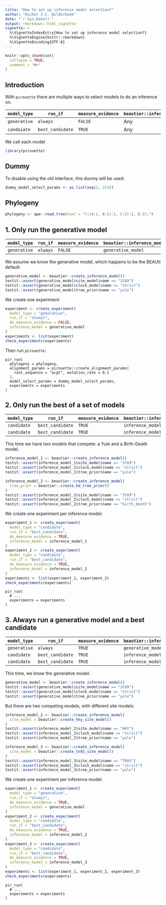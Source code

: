```yaml
---
title: "How to set up inference model selection?"
author: "Richel J.C. Bilderbeek"
date: "`r Sys.Date()`"
output: rmarkdown::html_vignette
vignette: >
  %\VignetteIndexEntry{How to set up inference model selection?}
  %\VignetteEngine{knitr::rmarkdown}
  %\VignetteEncoding{UTF-8}
---
```


```r
knitr::opts_chunk$set(
  collapse = TRUE,
  comment = "#>"
)
```

## Introduction

With `pirouette` there are multiple ways to 
select models to do an inference on.

`model_type`|`run_if`        |`measure_evidence`|`beautier::inference_model`
------------|----------------|------------------|---------------------------
`generative`|`always`        |`FALSE`           |Any
`candaiate` |`best_candidate`|`TRUE`            |Any

We call each model

```r
library(pirouette)
```

## Dummy

To disable using the old interface, this dunmy will be used:

```r
dummy_model_select_params <- as.list(seq(1, 314))
```

## Phylogeny

```r
phylogeny <- ape::read.tree(text = "(((A:1, B:1):1, C:2):1, D:3);")
```

## 1. Only run the generative model

`model_type`|`run_if`        |`measure_evidence`|`beautier::inference_model`
------------|----------------|------------------|---------------------------
`generative`|`always`        |`FALSE`           |`generative_model`

We assume we know the generative model, which
happens to be the BEAUti default:

```r
generative_model <- beautier::create_inference_model()
testit::assert(generative_model$site_model$name == "JC69")
testit::assert(generative_model$clock_model$name == "strict")
testit::assert(generative_model$tree_prior$name == "yule")
```

We create one experiment:

```r
experiment <- create_experiment(
  model_type = "generative",
  run_if = "always",
  do_measure_evidence = FALSE,
  inference_model = generative_model
)
experiments <- list(experiment)
check_experiments(experiments)

```

Then run `pirouette`:

```
pir_run(
  phylogeny = phylogeny,
  alignment_params = pirouette::create_alignment_params(
    root_sequence = "acgt", mutation_rate = 0.1
  ),
  model_select_params = dummy_model_select_params,
  experiments = experiments
)
```

## 2. Only run the best of a set of models

`model_type`|`run_if`        |`measure_evidence`|`beautier::inference_model`
------------|----------------|------------------|---------------------------
`candidate` |`best_candidate`|`TRUE`            |`inference_model_1`
`candidate` |`best_candidate`|`TRUE`            |`inference_model_2`

This time we have two models that compete: a Yule and a Birth-Death model.


```r
inference_model_1 <- beautier::create_inference_model()
testit::assert(inference_model_1$site_model$name == "JC69")
testit::assert(inference_model_1$clock_model$name == "strict")
testit::assert(inference_model_1$tree_prior$name == "yule")

inference_model_2 <- beautier::create_inference_model(
  tree_prior = beautier::create_bd_tree_prior()
)
testit::assert(inference_model_2$site_model$name == "JC69")
testit::assert(inference_model_2$clock_model$name == "strict")
testit::assert(inference_model_2$tree_prior$name == "birth_death")
```

We create one experiment per inference model:

```r
experiment_1 <- create_experiment(
  model_type = "candidate",
  run_if = "best_candidate",
  do_measure_evidence = TRUE,
  inference_model = inference_model_1
)
experiment_2 <- create_experiment(
  model_type = "candidate",
  run_if = "best_candidate",
  do_measure_evidence = TRUE,
  inference_model = inference_model_2
)
experiments <- list(experiment_1, experiment_2)
check_experiments(experiments)
```

```
pir_run(
  # ...
  experiments = experiments
)
```

## 3. Always run a generative model and a best candidate

`model_type`|`run_if`        |`measure_evidence`|`beautier::inference_model`
------------|----------------|------------------|---------------------------
`generative`|`always`        |`TRUE`            |`generative_model`
`candidate` |`best_candidate`|`TRUE`            |`inference_model_2`
`candidate` |`best_candidate`|`TRUE`            |`inference_model_3`

This time, we know the generative model:

```r
generative_model <- beautier::create_inference_model()
testit::assert(generative_model$site_model$name == "JC69")
testit::assert(generative_model$clock_model$name == "strict")
testit::assert(generative_model$tree_prior$name == "yule")
```

But there are two competing models, with different site models: 

```r
inference_model_2 <- beautier::create_inference_model(
  site_model = beautier::create_hky_site_model()
)
testit::assert(inference_model_2$site_model$name == "HKY")
testit::assert(inference_model_2$clock_model$name == "strict")
testit::assert(inference_model_2$tree_prior$name == "yule")

inference_model_3 <- beautier::create_inference_model(
  site_model = beautier::create_tn93_site_model()
)
testit::assert(inference_model_3$site_model$name == "TN93")
testit::assert(inference_model_3$clock_model$name == "strict")
testit::assert(inference_model_3$tree_prior$name == "yule")
```

We create one experiment per inference model:

```r
experiment_1 <- create_experiment(
  model_type = "generative",
  run_if = "always",
  do_measure_evidence = TRUE,
  inference_model = generative_model
)
experiment_2 <- create_experiment(
  model_type = "candidate",
  run_if = "best_candidate",
  do_measure_evidence = TRUE,
  inference_model = inference_model_2
)
experiment_3 <- create_experiment(
  model_type = "candidate",
  run_if = "best_candidate",
  do_measure_evidence = TRUE,
  inference_model = inference_model_3
)
experiments <- list(experiment_1, experiment_2, experiment_3)
check_experiments(experiments)
```

```
pir_run(
  # ...
  experiments = experiments
)
```
